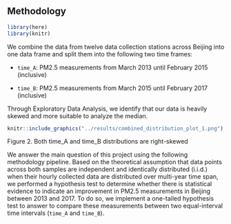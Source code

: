 ## Methodology
\label{sec:methods}
```r
library(here)
library(knitr)
```


We combine the data from twelve data collection stations across Beijing into one data frame and split them into the following two time frames:

-   `time_A`: PM2.5 measurements from March 2013 until February 2015 (inclusive)

-   `time_B`: PM2.5 measurements from March 2015 until February 2017 (inclusive)

Through Exploratory Data Analysis, we identify that our data is heavily skewed and more suitable to analyze the median.

```r
knitr::include_graphics("../results/combined_distribution_plot_1.png")
```

Figure 2. Both time_A and time_B distributions are right-skewed

We answer the main question of this project using the following methodology pipeline. Based on the theoretical assumption that data points across both samples are independent and identically distributed (i.i.d.) when their hourly collected data are distributed over multi-year time span, we performed a hypothesis test to determine whether there is statistical evidence to indicate an improvement in PM2.5 measurements in Beijing between 2013 and 2017. To do so, we implement a one-tailed hypothesis test to answer to compare these measurements between two equal-interval time intervals (`time_A` and `time_B`).
